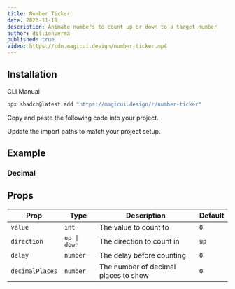 ```yaml
---
title: Number Ticker
date: 2023-11-18
description: Animate numbers to count up or down to a target number
author: dillionverma
published: true
video: https://cdn.magicui.design/number-ticker.mp4
---
```


<ComponentPreview name="number-ticker-demo" />

## Installation

<Tabs defaultValue="cli">

<TabsList>
  <TabsTrigger value="cli">CLI</TabsTrigger>
  <TabsTrigger value="manual">Manual</TabsTrigger>
</TabsList>
<TabsContent value="cli">

```bash
npx shadcn@latest add "https://magicui.design/r/number-ticker"
```

</TabsContent>

<TabsContent value="manual">

<Steps>

<Step>Copy and paste the following code into your project.</Step>

<ComponentSource name="number-ticker" />

<Step>Update the import paths to match your project setup.</Step>

</Steps>

</TabsContent>

</Tabs>

## Example

### Decimal

<ComponentPreview name="number-ticker-decimal-demo" />

## Props

| Prop            | Type         | Description                          | Default |
| --------------- | ------------ | ------------------------------------ | ------- |
| `value`         | `int`        | The value to count to                | `0`     |
| `direction`     | `up \| down` | The direction to count in            | `up`    |
| `delay`         | `number`     | The delay before counting            | `0`     |
| `decimalPlaces` | `number`     | The number of decimal places to show | `0`     |
